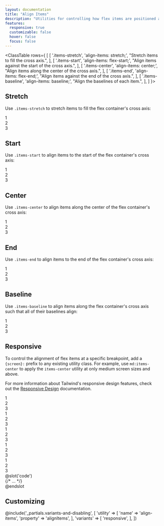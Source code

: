 ```yaml
---
layout: documentation
title: "Align Items"
description: "Utilities for controlling how flex items are positioned along a container's cross axis."
features:
  responsive: true
  customizable: false
  hover: false
  focus: false
---
```


<ClassTable rows={
[
    [
      '.items-stretch',
      'align-items: stretch;',
      "Stretch items to fill the cross axis.",
    ],
    [
      '.items-start',
      'align-items: flex-start;',
      "Align items against the start of the cross axis.",
    ],
    [
      '.items-center',
      'align-items: center;',
      "Align items along the center of the cross axis.",
    ],
    [
      '.items-end',
      'align-items: flex-end;',
      "Align items against the end of the cross axis.",
    ],
    [
      '.items-baseline',
      'align-items: baseline;',
      "Align the baselines of each item.",
    ],
  ]
}>
</ClassTable>

## Stretch

Use `.items-stretch` to stretch items to fill the flex container's cross axis:

<CodeSample lang="html">
<div className="flex items-stretch bg-gray-200 h-24">
  <div className="flex-1 text-gray-700 text-center bg-gray-400 px-4 py-2 m-2">1</div>
  <div className="flex-1 text-gray-700 text-center bg-gray-400 px-4 py-2 m-2">2</div>
  <div className="flex-1 text-gray-700 text-center bg-gray-400 px-4 py-2 m-2">3</div>
</div>
</CodeSample>

## Start

Use `.items-start` to align items to the start of the flex container's cross axis:

<CodeSample lang="html">
<div className="flex items-start bg-gray-200 h-24">
  <div className="flex-1 text-gray-700 text-center bg-gray-400 px-4 py-2 m-2">1</div>
  <div className="flex-1 text-gray-700 text-center bg-gray-400 px-4 py-2 m-2">2</div>
  <div className="flex-1 text-gray-700 text-center bg-gray-400 px-4 py-2 m-2">3</div>
</div>
</CodeSample>

## Center

Use `.items-center` to align items along the center of the flex container's cross axis:

<CodeSample lang="html">
<div className="flex items-center bg-gray-200 h-24">
  <div className="flex-1 text-gray-700 text-center bg-gray-400 px-4 py-2 m-2">1</div>
  <div className="flex-1 text-gray-700 text-center bg-gray-400 px-4 py-2 m-2">2</div>
  <div className="flex-1 text-gray-700 text-center bg-gray-400 px-4 py-2 m-2">3</div>
</div>
</CodeSample>

## End

Use `.items-end` to align items to the end of the flex container's cross axis:

<CodeSample lang="html">
<div className="flex items-end bg-gray-200 h-24">
  <div className="flex-1 text-gray-700 text-center bg-gray-400 px-4 py-2 m-2">1</div>
  <div className="flex-1 text-gray-700 text-center bg-gray-400 px-4 py-2 m-2">2</div>
  <div className="flex-1 text-gray-700 text-center bg-gray-400 px-4 py-2 m-2">3</div>
</div>
</CodeSample>

## Baseline

Use `.items-baseline` to align items along the flex container's cross axis such that all of their baselines align:

<CodeSample lang="html">
<div className="flex items-baseline bg-gray-200 h-24">
  <div className="flex-1 text-gray-700 text-center bg-gray-400 px-4 py-2 m-2 text-base">1</div>
  <div className="flex-1 text-gray-700 text-center bg-gray-400 px-4 py-2 m-2 text-2xl">2</div>
  <div className="flex-1 text-gray-700 text-center bg-gray-400 px-4 py-2 m-2 text-lg">3</div>
</div>
</CodeSample>

## Responsive

To control the alignment of flex items at a specific breakpoint, add a `{screen}:` prefix to any existing utility class. For example, use `md:items-center` to apply the `items-center` utility at only medium screen sizes and above.

For more information about Tailwind's responsive design features, check out the [Responsive Design](/docs/responsive-design) documentation.

<ResponsiveCodeSample>
<NoneScreenSize>
<div className="flex items-stretch bg-gray-200 h-24">
  <div className="flex-1 text-gray-700 text-center bg-gray-400 px-4 py-2 m-2 text-base">1</div>
  <div className="flex-1 text-gray-700 text-center bg-gray-400 px-4 py-2 m-2 text-2xl">2</div>
  <div className="flex-1 text-gray-700 text-center bg-gray-400 px-4 py-2 m-2 text-lg">3</div>
</div>
</NoneScreenSize>
<SmScreenSize>
<div className="flex items-start bg-gray-200 h-24">
  <div className="flex-1 text-gray-700 text-center bg-gray-400 px-4 py-2 m-2 text-base">1</div>
  <div className="flex-1 text-gray-700 text-center bg-gray-400 px-4 py-2 m-2 text-2xl">2</div>
  <div className="flex-1 text-gray-700 text-center bg-gray-400 px-4 py-2 m-2 text-lg">3</div>
</div>
</SmScreenSize>
<MdScreenSize>
<div className="flex items-center bg-gray-200 h-24">
  <div className="flex-1 text-gray-700 text-center bg-gray-400 px-4 py-2 m-2 text-base">1</div>
  <div className="flex-1 text-gray-700 text-center bg-gray-400 px-4 py-2 m-2 text-2xl">2</div>
  <div className="flex-1 text-gray-700 text-center bg-gray-400 px-4 py-2 m-2 text-lg">3</div>
</div>
</MdScreenSize>
<LgScreenSize>
<div className="flex items-end bg-gray-200 h-24">
  <div className="flex-1 text-gray-700 text-center bg-gray-400 px-4 py-2 m-2 text-base">1</div>
  <div className="flex-1 text-gray-700 text-center bg-gray-400 px-4 py-2 m-2 text-2xl">2</div>
  <div className="flex-1 text-gray-700 text-center bg-gray-400 px-4 py-2 m-2 text-lg">3</div>
</div>
</LgScreenSize>
<XlScreenSize>
<div className="flex items-baseline bg-gray-200 h-24">
  <div className="flex-1 text-gray-700 text-center bg-gray-400 px-4 py-2 m-2 text-base">1</div>
  <div className="flex-1 text-gray-700 text-center bg-gray-400 px-4 py-2 m-2 text-2xl">2</div>
  <div className="flex-1 text-gray-700 text-center bg-gray-400 px-4 py-2 m-2 text-lg">3</div>
</div>
</XlScreenSize>
@slot('code')
<div className="none:items-stretch sm:items-start md:items-center lg:items-end xl:items-baseline ...">
  {/* ... */}
</div>
@endslot
</ResponsiveCodeSample>

## Customizing

@include('_partials.variants-and-disabling', [
    'utility' => [
        'name' => 'align-items',
        'property' => 'alignItems',
    ],
    'variants' => [
        'responsive',
    ],
])
